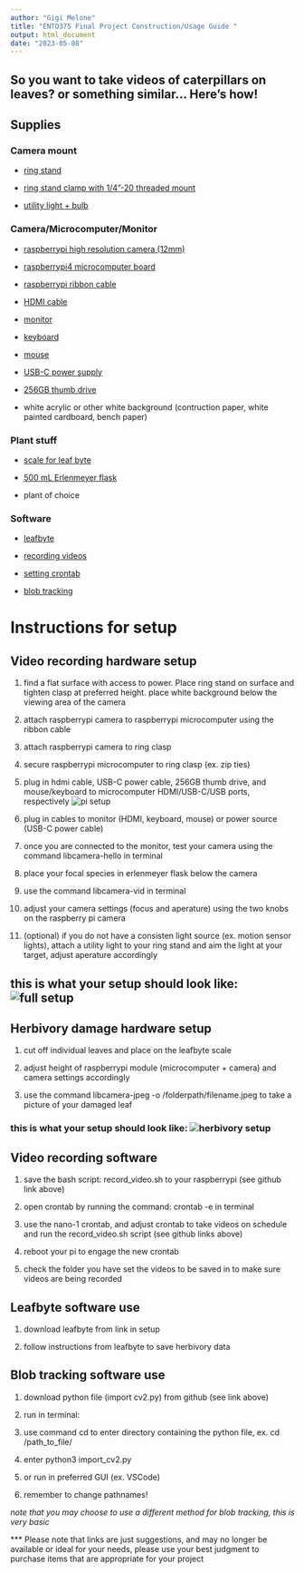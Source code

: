 ```yaml
---
author: "Gigi Melone"
title: "ENTO375 Final Project Construction/Usage Guide "
output: html_document
date: "2023-05-08"
---
```


## So you want to take videos of caterpillars on leaves? or something similar... Here's how!


## Supplies


### Camera mount 

* [ring stand](https://www.arborsci.com/products/ring-stand-6-x-9-base-24-rod)

* [ring stand clamp with 1/4"-20 threaded  mount](https://www.amazon.com/Obeamiu-15-5-25-5-Adjustable-Tabletop-Microphone/dp/B08ZHZPF52)

* [utility light + bulb](https://www.homedepot.com/p/HDX-600-Lumens-Integrated-LED-Clamplight-DA023-S/311560193)


### Camera/Microcomputer/Monitor

* [raspberrypi high resolution camera (12mm)](https://www.raspberrypi.com/products/raspberry-pi-high-quality-camera/)

* [raspberrypi4 microcomputer board](https://www.raspberrypi.com/products/raspberry-pi-4-model-b/)

* [raspberrypi ribbon cable](https://www.amazon.com/Arducam-Octoprint-Monitor-Extension-Raspberry/dp/B087FDJ2RP/ref=sr_1_4?keywords=raspberry+pi+ribbon+cable&qid=1683562840&sr=8-4)

* [HDMI cable](https://www.raspberrypi.com/products/micro-hdmi-to-standard-hdmi-a-cable/)

* [monitor](https://www.amazon.com/PHILIPS-Monitor-Replacement-Warranty-221V8LN/dp/B0BRR4ZGNP?ref_=Oct_d_onr_d_1292115011_0&pd_rd_w=aQj4s&content-id=amzn1.sym.4fed9226-5c93-4eb3-a4f6-42a3e28a27b9&pf_rd_p=4fed9226-5c93-4eb3-a4f6-42a3e28a27b9&pf_rd_r=FF4N0FGYQ9P4FMRJ8HW9&pd_rd_wg=TIfOG&pd_rd_r=8695393d-6048-4f10-92b8-70dd2dc862fc&pd_rd_i=B0BRR4ZGNP&th=11)

* [keyboard](https://www.raspberrypi.com/products/raspberry-pi-keyboard-and-hub/)

* [mouse](https://www.raspberrypi.com/products/raspberry-pi-mouse/)

* [USB-C power supply](https://www.raspberrypi.com/products/type-c-power-supply/)

* [256GB thumb drive](https://www.amazon.com/SanDisk-Ultra-Flair-256GB-Flash/dp/B06XG9XP49/ref=sr_1_3?crid=1EQWZQEHKRSC9&keywords=256%2Bgb%2Bthumb%2Bdrive&qid=1683560078&sprefix=256%2Bgb%2B%2Caps%2C123&sr=8-3&th=1)

* white acrylic or other white background (contruction paper, white painted cardboard, bench paper)


### Plant stuff 

* [scale for leaf byte](https://zoegp.science/LeafByte%20Scale%20Dots.pdf)

* [500 mL Erlenmeyer flask](https://www.amazon.com/Pyrex-Narrow-Mouth-Erlenmeyer-Flasks/dp/B07D314YJD?th=1)

* plant of choice 


### Software 

* [leafbyte](https://zoegp.science/leafbyte)

* [recording videos](https://github.com/gigi-melone/digital_ecology_2023/blob/main/record_video_gigi.sh)

* [setting crontab](https://github.com/gigi-melone/digital_ecology_2023/blob/main/crontab) 

* [blob tracking](https://github.com/gigi-melone/digital_ecology_2023/blob/main/import%20cv2.py) 


# Instructions for setup 

## Video recording hardware setup 

1. find a flat surface with access to power. Place ring stand on surface and tighten clasp at preferred height. place white background below the viewing area of the camera 

2. attach raspberrypi camera to raspberrypi microcomputer using the ribbon cable 

3. attach raspberrypi camera to ring clasp 

4. secure raspberrypi microcomputer to ring clasp (ex. zip ties)

5. plug in hdmi cable, USB-C power cable, 256GB thumb drive, and mouse/keyboard to microcomputer HDMI/USB-C/USB ports, respectively ![pi setup](/Users/gigimelone/Downloads/IMG_3624.jpeg)

6. plug in cables to monitor (HDMI, keyboard, mouse) or power source (USB-C power cable)

7. once you are connected to the monitor, test your camera using the command libcamera-hello in terminal 

8. place your focal species in erlenmeyer flask below the camera 

9. use the command libcamera-vid in terminal 

10. adjust your camera settings (focus and aperature) using the two knobs on the raspberry pi camera  

11. (optional) if you do not have a consisten light source (ex. motion sensor lights), attach a utility light to your ring stand and aim the light at your target, adjust aperature accordingly


## this is what your setup should look like: ![full setup](/Users/gigimelone/Downloads/IMG_3399.jpeg)


## Herbivory damage hardware setup 

1. cut off individual leaves and place on the leafbyte scale 

2. adjust height of raspberrypi module (microcomputer + camera) and camera settings accordingly 

3. use the command libcamera-jpeg -o /folderpath/filename.jpeg to take a picture of your damaged leaf 


### this is what your setup should look like: ![herbivory setup](/Users/gigimelone/Downloads/IMG_3442.jpeg)


## Video recording software 

1. save the bash script: record_video.sh to your raspberrypi (see github link above)  

2. open crontab by running the command: crontab -e in terminal

3. use the nano-1 crontab, and adjust  crontab to take videos on schedule and run the record_video.sh script (see github links above)

4. reboot your pi to engage the new crontab 

5. check the folder you have set the videos to be saved in to make sure videos are being recorded


## Leafbyte software use 

1. download leafbyte from link in setup

2. follow instructions from leafbyte to save herbivory data 


## Blob tracking software use 

1. download python file (import cv2.py) from github (see link above)

2. run in terminal: 

  1. use command cd to enter directory containing the python file, ex. cd /path_to_file/ 
  
  2. enter python3 import_cv2.py
  
2. or run in preferred GUI (ex. VSCode) 

3. remember to change pathnames! 

*note that you may choose to use a different method for blob tracking, this is very basic* 


*** Please note that links are just suggestions, and may no longer be available or ideal for your needs, please use your best judgment to purchase items that are appropriate for your project


